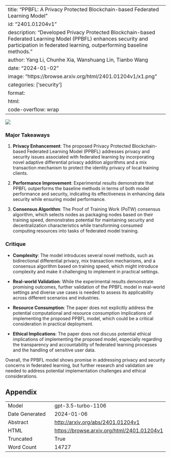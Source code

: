 
---
title: "PPBFL: A Privacy Protected Blockchain-based Federated Learning Model"
id: "2401.01204v1"
description: "Developed Privacy Protected Blockchain-based Federated Learning Model (PPBFL) enhances security and participation in federated learning, outperforming baseline methods."
author: Yang Li, Chunhe Xia, Wanshuang Lin, Tianbo Wang
date: "2024-01-02"
image: "https://browse.arxiv.org/html/2401.01204v1/x1.png"
categories: ['security']
format:
  html:
    code-overflow: wrap
---

![](https://browse.arxiv.org/html/2401.01204v1/x1.png)

### Major Takeaways

1. **Privacy Enhancement**: The proposed Privacy Protected Blockchain-based Federated Learning Model (PPBFL) addresses privacy and security issues associated with federated learning by incorporating novel adaptive differential privacy addition algorithms and a mix transaction mechanism to protect the identity privacy of local training clients.

2. **Performance Improvement**: Experimental results demonstrate that PPBFL outperforms the baseline methods in terms of both model performance and security, indicating its effectiveness in enhancing data security while ensuring model performance.

3. **Consensus Algorithm**: The Proof of Training Work (PoTW) consensus algorithm, which selects nodes as packaging nodes based on their training speed, demonstrates potential for maintaining security and decentralization characteristics while transforming consumed computing resources into tasks of federated model training.

### Critique

- **Complexity**: The model introduces several novel methods, such as bidirectional differential privacy, mix transaction mechanisms, and a consensus algorithm based on training speed, which might introduce complexity and make it challenging to implement in practical settings.
  
- **Real-world Validation**: While the experimental results demonstrate promising outcomes, further validation of the PPBFL model in real-world settings and diverse use cases is needed to assess its applicability across different scenarios and industries.

- **Resource Consumption**: The paper does not explicitly address the potential computational and resource consumption implications of implementing the proposed PPBFL model, which could be a critical consideration in practical deployment.

- **Ethical Implications**: The paper does not discuss potential ethical implications of implementing the proposed model, especially regarding the transparency and accountability of federated learning processes and the handling of sensitive user data.

Overall, the PPBFL model shows promise in addressing privacy and security concerns in federated learning, but further research and validation are needed to address potential implementation challenges and ethical considerations.

## Appendix

|          |          |
|----------|----------|
| Model     | gpt-3.5-turbo-1106       |
| Date Generated     | 2024-01-06       |
| Abstract | [http://arxiv.org/abs/2401.01204v1](http://arxiv.org/abs/2401.01204v1)        |
| HTML     | [https://browse.arxiv.org/html/2401.01204v1](https://browse.arxiv.org/html/2401.01204v1)       |
| Truncated       | True       |
| Word Count       | 14727       |